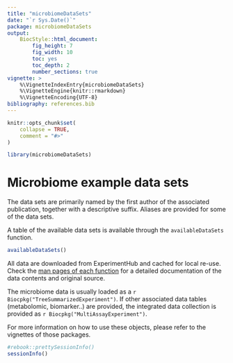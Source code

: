 ```yaml
---
title: "microbiomeDataSets"
date: "`r Sys.Date()`"
package: microbiomeDataSets
output: 
    BiocStyle::html_document:
        fig_height: 7
        fig_width: 10
        toc: yes
        toc_depth: 2
        number_sections: true
vignette: >
    %\VignetteIndexEntry{microbiomeDataSets}
    %\VignetteEngine{knitr::rmarkdown}
    %\VignetteEncoding{UTF-8}
bibliography: references.bib  
---
```


```r
knitr::opts_chunk$set(
    collapse = TRUE,
    comment = "#>"
)
```

```r
library(microbiomeDataSets)
```

# Microbiome example data sets

The data sets are primarily named by the first author of the
associated publication, together with a descriptive suffix. Aliases
are provided for some of the data sets.

A table of the available data sets is available through the `availableDataSets`
function.

```r
availableDataSets()
```

All data are downloaded from ExperimentHub and cached for local
re-use. Check the [man pages of each
function](https://microbiome.github.io/microbiomeDataSets/reference/index.html)
for a detailed documentation of the data contents and original source.

The microbiome data is usually loaded as a
`r Biocpkg("TreeSummarizedExperiment")`. If other associated data tables
(metabolomic, biomarker..) are provided, the integrated data
collection is provided as `r Biocpkg("MultiAssayExperiment")`.

For more information on how to use these objects, please refer to the
vignettes of those packages.


```r
#rebook::prettySessionInfo()
sessionInfo()
```


